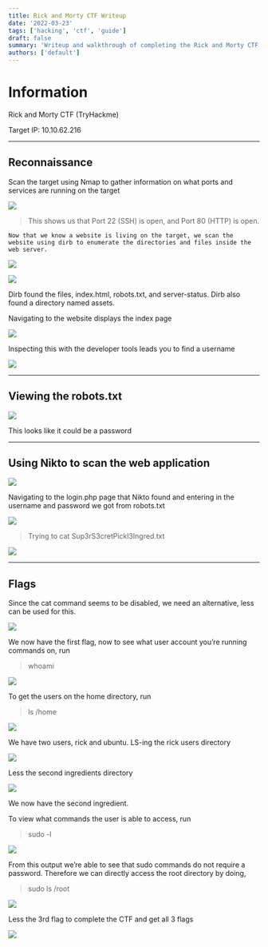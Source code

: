 ```yaml
---
title: Rick and Morty CTF Writeup
date: '2022-03-23'
tags: ['hacking', 'ctf', 'guide']
draft: false
summary: 'Writeup and walkthrough of completing the Rick and Morty CTF'
authors: ['default']
---
```


# Information

Rick and Morty CTF (TryHackme)

Target IP: 10.10.62.216

---

## Reconnaissance

Scan the target using Nmap to gather information on what ports and services are running on the target

![](/static/images/blogs/rm-ctf/1.png)

> This shows us that Port 22 (SSH) is open, and Port 80 (HTTP) is open.

    Now that we know a website is living on the target, we scan the website using dirb to enumerate the directories and files inside the web server.

![](/static/images/blogs/rm-ctf/2.png)

![](/static/images/blogs/rm-ctf/3.png)

Dirb found the files, index.html, robots.txt, and server-status. Dirb also found a directory named assets.

Navigating to the website displays the index page

![](/static/images/blogs/rm-ctf/4.png)

Inspecting this with the developer tools leads you to find a username

![](/static/images/blogs/rm-ctf/5.png)

---

## Viewing the robots.txt

![](/static/images/blogs/rm-ctf/6.png)

This looks like it could be a password

---

## Using Nikto to scan the web application

![](/static/images/blogs/rm-ctf/7.png)

Navigating to the login.php page that Nikto found and entering in the username and password we got from robots.txt

![](/static/images/blogs/rm-ctf/8.png)

> Trying to cat Sup3rS3cretPickl3Ingred.txt

![](/static/images/blogs/rm-ctf/9.png)

---

## Flags

Since the cat command seems to be disabled, we need an alternative, less can be used for this.

![](/static/images/blogs/rm-ctf/10.png)

We now have the first flag, now to see what user account you’re running commands on, run

> whoami

![](/static/images/blogs/rm-ctf/11.png)

To get the users on the home directory, run

> ls /home

![](/static/images/blogs/rm-ctf/12.png)

We have two users, rick and ubuntu. LS-ing the rick users directory

![](/static/images/blogs/rm-ctf/13.png)

Less the second ingredients directory

![](/static/images/blogs/rm-ctf/14.png)

We now have the second ingredient.

To view what commands the user is able to access, run

> sudo -l

![](/static/images/blogs/rm-ctf/15.png)

From this output we’re able to see that sudo commands do not require a password. Therefore we can directly access the root directory by doing,

> sudo ls /root

![](/static/images/blogs/rm-ctf/16.png)

Less the 3rd flag to complete the CTF and get all 3 flags

![](/static/images/blogs/rm-ctf/17.png)
